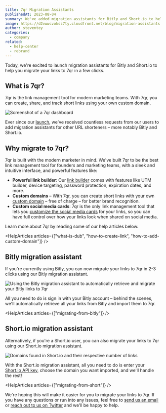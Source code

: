 ```yaml
---
title: 7qr Migration Assistants
publishedAt: 2023-08-04
summary: We've added migration assistants for Bitly and Short.io to help you migrate your links to 7qr in a few clicks.
image: https://d2vwwcvoksz7ty.cloudfront.net/blog/migration-assistants.png
author: steventey
categories:
  - company
related:
  - help-center
  - rebrand
---
```


Today, we're excited to launch migration assistants for Bitly and Short.io to help you migrate your links to 7qr in a few clicks.

## What is 7qr?

7qr is the link management tool for modern marketing teams. With 7qr, you can create, share, and track short links using your own custom domain.

<Image
  alt="Screenshot of a 7qr dashboard"
  src="https://d2vwwcvoksz7ty.cloudfront.net/blog/dub-dashboard.png"
  width={1359}
  height={995}
/>

Ever since our [launch](introducing-dub), we've received countless requests from our users to add migration assistants for other URL shorteners – more notably Bitly and Short.io.

## Why migrate to 7qr?

7qr is built with the modern marketer in mind. We've built 7qr to be the best link management tool for founders and marketing teams, with a sleek and intuitive interface, and powerful features like:

- **Powerful link builder**: Our [link builder](how-to-create-link) comes with features like UTM builder, device targeting, password protection, expiration dates, and more.
- **Custom domains** – With 7qr, you can create short links with your own [custom domain](how-to-add-custom-domain) – free of charge – for better brand recognition.
- **Custom social media cards**: 7qr is the only link management tool that lets you [customize the social media cards](how-to-create-link#custom-social-media-cards) for your links, so you can have full control over how your links look when shared on social media.

Learn more about 7qr by reading some of our help articles below.

<HelpArticles
  articles={["what-is-dub", "how-to-create-link", "how-to-add-custom-domain"]}
/>

## Bitly migration assistant

If you're currently using Bitly, you can now migrate your links to 7qr in 2-3 clicks using our Bitly migration assistant.

<Image
  alt="Using the Bitly migration assistant to automatically retrieve and migrate your Bitly links to 7qr"
  src="https://d2vwwcvoksz7ty.cloudfront.net/help/imported-bitly-groups.png"
  width={1087}
  height={718}
/>

All you need to do is sign in with your Bitly account – behind the scenes, we'll automatically retrieve all your links from Bitly and import them to 7qr.

<HelpArticles articles={["migrating-from-bitly"]} />

## Short.io migration assistant

Alternatively, if you're a Short.io user, you can also migrate your links to 7qr using our Short.io migration assistant.

<Image
  alt="Domains found in Short.io and their respective number of links"
  src="https://d2vwwcvoksz7ty.cloudfront.net/help/imported-short-domains.png"
  width={956}
  height={594}
/>

With the Short.io migration assistant, all you need to do is enter your [Short.io API key](/help/article/migrating-from-short#step-1-get-your-shortio-api-key), choose the domain you want imported, and we'll handle the rest!

<HelpArticles articles={["migrating-from-short"]} />

We're hoping this will make it easier for you to migrate your links to 7qr. If you have any questions or run into any issues, feel free to [send us an email](mailto:support@7qr.codes?subject=Question%20about%20migrating%20to%207qr) or [reach out to us on Twitter](https://twitter.com/dubdotco) and we'll be happy to help.

